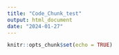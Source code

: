 ```yaml
---
title: "Code_Chunk_test"
output: html_document
date: "2024-01-27"
---
```


```r
knitr::opts_chunk$set(echo = TRUE)
```
